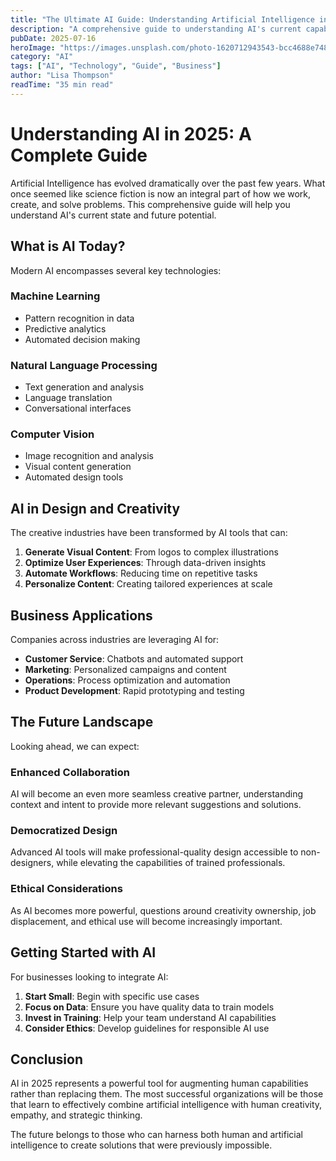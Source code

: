 ```yaml
---
title: "The Ultimate AI Guide: Understanding Artificial Intelligence in 2025"
description: "A comprehensive guide to understanding AI's current capabilities and future potential in design and business."
pubDate: 2025-07-16
heroImage: "https://images.unsplash.com/photo-1620712943543-bcc4688e7485?w=800&h=400&fit=crop"
category: "AI"
tags: ["AI", "Technology", "Guide", "Business"]
author: "Lisa Thompson"
readTime: "35 min read"
---
```


# Understanding AI in 2025: A Complete Guide

Artificial Intelligence has evolved dramatically over the past few years. What once seemed like science fiction is now an integral part of how we work, create, and solve problems. This comprehensive guide will help you understand AI's current state and future potential.

## What is AI Today?

Modern AI encompasses several key technologies:

### Machine Learning
- Pattern recognition in data
- Predictive analytics
- Automated decision making

### Natural Language Processing
- Text generation and analysis
- Language translation
- Conversational interfaces

### Computer Vision
- Image recognition and analysis
- Visual content generation
- Automated design tools

## AI in Design and Creativity

The creative industries have been transformed by AI tools that can:

1. **Generate Visual Content**: From logos to complex illustrations
2. **Optimize User Experiences**: Through data-driven insights
3. **Automate Workflows**: Reducing time on repetitive tasks
4. **Personalize Content**: Creating tailored experiences at scale

## Business Applications

Companies across industries are leveraging AI for:

- **Customer Service**: Chatbots and automated support
- **Marketing**: Personalized campaigns and content
- **Operations**: Process optimization and automation
- **Product Development**: Rapid prototyping and testing

## The Future Landscape

Looking ahead, we can expect:

### Enhanced Collaboration
AI will become an even more seamless creative partner, understanding context and intent to provide more relevant suggestions and solutions.

### Democratized Design
Advanced AI tools will make professional-quality design accessible to non-designers, while elevating the capabilities of trained professionals.

### Ethical Considerations
As AI becomes more powerful, questions around creativity ownership, job displacement, and ethical use will become increasingly important.

## Getting Started with AI

For businesses looking to integrate AI:

1. **Start Small**: Begin with specific use cases
2. **Focus on Data**: Ensure you have quality data to train models
3. **Invest in Training**: Help your team understand AI capabilities
4. **Consider Ethics**: Develop guidelines for responsible AI use

## Conclusion

AI in 2025 represents a powerful tool for augmenting human capabilities rather than replacing them. The most successful organizations will be those that learn to effectively combine artificial intelligence with human creativity, empathy, and strategic thinking.

The future belongs to those who can harness both human and artificial intelligence to create solutions that were previously impossible.

